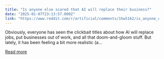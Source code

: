 ```yaml
---
title: "Is anyone else scared that AI will replace their business?"
date: "2025-01-07T23:13:57.000Z"
link: "https://www.reddit.com/r/artificial/comments/1hw5162/is_anyone_else_scared_that_ai_will_replace_their/"
---
```


Obviously, everyone has seen the clickbait titles about how AI will replace jobs, put businesses out of work, and all that doom-and-gloom stuff. But lately, it has been feeling a bit more realistic (a...

[Read more](https://www.reddit.com/r/artificial/comments/1hw5162/is_anyone_else_scared_that_ai_will_replace_their/)
